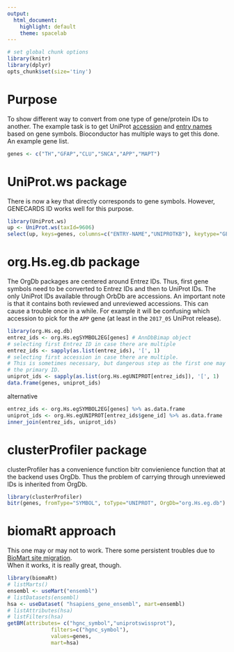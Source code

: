 ```yaml
---
output: 
  html_document: 
    highlight: default
    theme: spacelab
---
```




<!--
%\VignetteEngine{knitr::rmarkdown}
%\VignetteIndexEntry{ID conversion}
%\VignetteKeyword{vp.mics}
%\VignettePackage{vp.misc}
-->

```r
# set global chunk options
library(knitr)
library(dplyr)
opts_chunk$set(size='tiny')
```

# Purpose
To show different way to convert from one type of gene/protein IDs to another.
The example task is to get UniProt [accession](http://www.uniprot.org/help/accession_numbers) 
and [entry names](http://www.uniprot.org/help/entry_name) based on
gene symbols. Bioconductor has multiple ways to get this done.
An example gene list.
```r
genes <- c("TH","GFAP","CLU","SNCA","APP","MAPT")
```

# UniProt.ws package
There is now a key that directly corresponds to gene symbols. 
However, GENECARDS ID works well for this purpose.
```r
library(UniProt.ws)
up <- UniProt.ws(taxId=9606)
select(up, keys=genes, columns=c("ENTRY-NAME","UNIPROTKB"), keytype="GENECARDS")
```

# org.Hs.eg.db package
The OrgDb packages are centered around Entrez IDs. Thus, first gene symbols
need to be converted to Entrez IDs and then to UniProt IDs. The only UniProt IDs
available through OrbDb are accessions. An important note is that it contains
both reviewed and unreviewed accessions. This can cause a trouble once in a while.
For example it will be confusing which accession to pick for the `APP` gene 
(at least in the `2017_05` UniProt release).
```r
library(org.Hs.eg.db)
entrez_ids <- org.Hs.egSYMBOL2EG[genes] # AnnDbBimap object
# selecting first Entrez ID in case there are multiple
entrez_ids <- sapply(as.list(entrez_ids), '[', 1)
# selecting first accession in case there are multiple. 
# This is sometimes necessary, but dangerous step as the first one may not be
# the primary ID.
uniprot_ids <- sapply(as.list(org.Hs.egUNIPROT[entrez_ids]), '[', 1)
data.frame(genes, uniprot_ids)
```
alternative
```r
entrez_ids <- org.Hs.egSYMBOL2EG[genes] %>% as.data.frame
uniprot_ids <- org.Hs.egUNIPROT[entrez_ids$gene_id] %>% as.data.frame
inner_join(entrez_ids, uniprot_ids)
```


# clusterProfiler package
clusterProfiler has a convenience function bitr convienience function that at
the backend uses OrgDb. Thus the problem of carrying through unreviewed IDs is 
inherited from OrgDb.
```r
library(clusterProfiler)
bitr(genes, fromType="SYMBOL", toType="UNIPROT", OrgDb="org.Hs.eg.db")
```


# biomaRt approach
This one may or may not to work.  There some persistent troubles due to [BioMart 
site migration](http://www.biomart.org/news.html).  
When it works, it is really great, though.
```r
library(biomaRt)
# listMarts()
ensembl <- useMart("ensembl")
# listDatasets(ensembl)
hsa <- useDataset( "hsapiens_gene_ensembl", mart=ensembl)
# listAttributes(hsa)
# listFilters(hsa)
getBM(attributes= c("hgnc_symbol","uniprotswissprot"), 
              filters=c("hgnc_symbol"), 
              values=genes, 
              mart=hsa)
```


